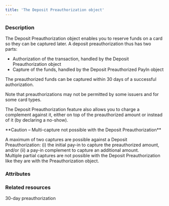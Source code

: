 ```yaml
---
title: 'The Deposit Preauthorization object'
---
```


  
### Description
The Deposit Preauthorization object enables you to reserve funds on a card so they can be captured later. A deposit preauthorization thus has two parts:  
- Authorization of the transaction, handled by the Deposit Preauthorization object  
- Capture of the funds, handled by the Deposit Preauthorized PayIn object  

The preauthorized funds can be captured within 30 days of a successful authorization.   

Note that preauthorizations may not be permitted by some issuers and for some card types.  

The Deposit Preauthorization feature also allows you to charge a complement against it, either on top of the preauthorized amount or instead of it (by declaring a no-show).    

<Warning>  
**Caution – Multi-capture not possible with the Deposit Preauthorization** 
  
A maximum of two captures are possible against a Deposit Preauthorization: (i) the initial pay-in to capture the preauthorized amount, and/or (ii) a pay-in complement to capture an additional amount.   
Multiple partial captures are not possible with the Deposit Preauthorization like they are with the Preauthorization object.  
</Warning>  

### Attributes  

<Id1 />  

<CreationDate />  

<ExpirationDate1 />  

<AuthorId1 />  

<DebitedFunds8 />  

<Status3 />  

<PaymentStatus />  

<PayinsLinked1 />  

<ResultCode />  

<ResultMessage />  

<CardId />  

<PreferredCardNetwork />  

<SecureModeReturnURL />  

<SecureModeRedirectURL />  

<SecureModeNeeded />  

<PaymentType />  

<ExecutionType />  

<StatementDescriptor />  

<Culture3 />  

<BrowserInfo />  

<IpAddress />  

<Billing1 />  

<Shipping1 />  

<Requested3DSVersion />  

<Applied3DSVersion />  

<Tag1 />  

<CardInfo />  

<ProfilingAttemptReference />

### Related resources

<CardGroup cols={2}>
    <Card
        title="Guide"
        href="/guides/payment-methods/card/deposit-preauthorization"
    >
        30-day preauthorization
    </Card>
</CardGroup>
